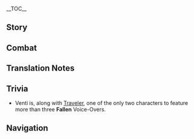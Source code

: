 {{CharacterTabs}}
{{LanguageTabs}}

__TOC__
==Story==
{{VO/Story
|character           = {{ROOTPAGENAME}}
|language            = zh
|language_s          = zh
|language_t          = zh-tw
|name_s              = 温迪
|name_t              = 溫迪

<!-- Hello -->
|vo_01_01_title_s    = 初次见面…
|vo_01_01_title_t    = 初次見面…
|vo_01_01_subtitle   = Hello
|vo_01_01_file       = VO_{language}{character} Hello.ogg
|vo_01_01_tx_s       = 哈…睡得好香呀。欸，你好呀，旅行者，我们又见面了。嗯？不记得我了？嘿嘿，那就让我再次加入你的旅程吧。你的诗篇，值得被我这个世上最好的吟游诗人传唱！
|vo_01_01_tx_t       = 哈…睡得好香呀。欸，(你/妳)好呀，旅行者，我們又見面了。嗯？不記得我了？嘿嘿，那就讓我再次加入(你/妳)的旅程吧。(你/妳)的詩篇，值得被我這個世上最好的吟遊詩人傳唱！
|vo_01_01_rm         = Ha... Shuì de hǎo xiāng ya. Ei, nǐhǎo ya, Lǚxíngzhě, wǒmen yòu jiànmiànle. Ǹg? Bù jìdé wǒle? Hēihēi, nà jiù ràng wǒ zàicì jiārù nǐ de lǚchéng ba. Nǐ de shīpiān, zhídé bèi wǒ zhège shìshàng zuì hǎo de yínyóu-shīrén chuánchàng!
|vo_01_01_tl         = Ah... I slept so soundly. Oh, hello there, Traveler, we meet again. Hmm? You don't remember me anymore? Heheh, then allow me to join you on your journey once more. The heroic poems about you are worthy to be sung and passed on by the world's greatest bard!

<!-- Chats -->
|vo_02_01_title_s    = 闲聊・弹琴
|vo_02_01_title_t    = 閒聊・彈琴
|vo_02_01_subtitle   = Chat: Playing the Lyre
|vo_02_01_file       = VO_{language}{character} Chat - Playing the Lyre.ogg
|vo_02_01_tx_s       = 嗯…想接着听下去的话，送我一个苹果吧。
|vo_02_01_tx_t       = 嗯…想接著聽下去的話，送我一個蘋果吧。
|vo_02_01_rm         = Ǹg... Xiǎng jiēzhe tīngxiàqù dehuà, sòng wǒ yīgè píngguǒ ba.
|vo_02_01_tl         = Mmm... If you'd like to continue listening, why not gift me an apple?

|vo_02_02_title_s    = 闲聊・苹果酒
|vo_02_02_title_t    = 閒聊・蘋果酒
|vo_02_02_subtitle   = Chat: Apple Cider
|vo_02_02_file       = VO_{language}{character} Chat - Apple Cider.ogg
|vo_02_02_tx_s       = 嗯…好想坐在大树上，手边有喝不完的苹果酒。哎。
|vo_02_02_tx_t       = 嗯…好想坐在大樹上，手邊有喝不完的蘋果酒。哎。
|vo_02_02_rm         = Ǹg... Hǎo xiǎng zuò zài dàshù shàng, shǒubiān yǒu hēbuwán de píngguǒ-jiǔ. Ai.
|vo_02_02_tl         = Mmm... How I wish to be sitting on top of a large tree, with an unlimited flow of apple cider just within reach. Sigh.

|vo_02_03_title_s    = 闲聊・诗篇
|vo_02_03_title_t    = 閒聊・詩篇
|vo_02_03_subtitle   = Chat: Ballads
|vo_02_03_file       = VO_{language}{character} Chat - Ballads.ogg
|vo_02_03_tx_s       = 动身吧，旅行者。佚失的诗篇，还在等着我们呢。
|vo_02_03_tx_t       = 動身吧，旅行者。佚失的詩篇，還在等著我們呢。
|vo_02_03_rm         = Dòngshēn ba, Lǚxíngzhě. Yìshī de shīpiān, hái zài děngzhe wǒmen ne.
|vo_02_03_tl         = Let's set out, Traveler. The lost poems are still waiting for us.

<!-- Weather -->
|vo_03_01_title_s    = 下雨的时候…
|vo_03_01_title_t    = 下雨的時候…
|vo_03_01_subtitle   = When It Rains
|vo_03_01_file       = VO_{language}{character} When It Rains.ogg
|vo_03_01_tx_s       = 来踩小水坑吧！看看谁溅出来的水花更大！
|vo_03_01_tx_t       = 來踩小水坑吧！看看誰濺出來的水花更大！
|vo_03_01_rm         = Lái cǎi xiǎoshuǐkēng ba! Kànkan shéi jiànchūlái de shuǐhuā gèng dà!
|vo_03_01_tl         = Come jump in these little puddles! Let's see who can make the bigger splash!

|vo_03_02_title_s    = 雨过天晴…
|vo_03_02_title_t    = 雨過天晴…
|vo_03_02_subtitle   = After the Rain
|vo_03_02_file       = VO_{language}{character} After the Rain.ogg
|vo_03_02_tx_s       = 欸~这就天晴了？我还想多玩一会儿呢。
|vo_03_02_tx_t       = 欸~這就天晴了？我還想多玩一會呢。
|vo_03_02_rm_s       = Ei~ Zhè jiù tiān qíngle? Wǒ hái xiǎng duō wán yīhuǐr ne.
|vo_03_02_rm_t       = Ei~ Zhè jiù tiān qíngle? Wǒ hái xiǎng duō wán yīhuǐ ne.
|vo_03_02_tl         = Eh~ The weather's cleared up already? I still wanted to play for a little while longer.

|vo_03_03_title_s    = 下雪的时候…
|vo_03_03_title_t    = 下雪的時候…
|vo_03_03_subtitle   = When It Snows
|vo_03_03_file       = VO_{language}{character} When It Snows.ogg
|vo_03_03_tx_s       = 等雪积起来…我们来打雪仗吧！
|vo_03_03_tx_t       = 等雪積起來…我們來打雪仗吧！
|vo_03_03_rm         = Děng xuě jī qǐlái... wǒmen lái dǎ xuězhàng ba!
|vo_03_03_tl         = When the snow piles up... Let's have a snowball fight!

|vo_03_04_title_s    = 刮大风了…
|vo_03_04_title_t    = 颳大風了…
|vo_03_04_subtitle   = When the Wind Is Blowing
|vo_03_04_file       = VO_{language}{character} When the Wind Is Blowing.ogg
|vo_03_04_tx_s       = 难得呀，要不要去飞一飞？
|vo_03_04_tx_t       = 難得呀，要不要去飛一飛？
|vo_03_04_rm         = Nándé ya, yàobuyào qù fēiyifēi?
|vo_03_04_tl         = A rare occasion! Do you want to go gliding for a bit?

<!-- Greetings -->
|vo_04_01_title_s    = 早上好…
|vo_04_01_title_t    = 早安…
|vo_04_01_subtitle   = Good Morning
|vo_04_01_file       = VO_{language}{character} Good Morning.ogg
|vo_04_01_tx_s       = 早，准备开始新的冒险了么？
|vo_04_01_tx_t       = 早，準備開始新的冒險了嗎？
|vo_04_01_rm_s       = Zǎo, zhǔnbèi kāishǐ xīn de màoxiǎnle me?
|vo_04_01_rm_t       = Zǎo, zhǔnbèi kāishǐ xīn de màoxiǎnle ma?
|vo_04_01_tl         = Morning, ready to begin a new adventure?

|vo_04_02_title      = 中午好…
|vo_04_02_subtitle   = Good Afternoon
|vo_04_02_file       = VO_{language}{character} Good Afternoon.ogg
|vo_04_02_tx_s       = 咕…肚子饿了，又不敢再去晨曦酒庄蹭饭…啊，是你呀！欸嘿，要出门么？带我一个呗。
|vo_04_02_tx_t       = 咕…肚子餓了，又不敢再去晨曦酒莊蹭飯…啊，是(你/妳)呀！欸嘿，要出門嗎？帶我一個吧。
|vo_04_02_rm_s       = Gū... Dùzi'èle, yòu bù gǎn zài qù Chénxī Jiǔzhuāng cèngfàn... a, shì nǐ ya! Eihēi, yào chūmén me? Dài wǒ yīgè bei.
|vo_04_02_rm_t       = Gū... Dùzi'èle, yòu bù gǎn zài qù Chénxī Jiǔzhuāng cèngfàn... a, shì nǐ ya! Eihēi, yào chūmén ma? Dài wǒ yīgè bei.
|vo_04_02_tl         = Guh... I'm hungry, but I don't dare to go to [[Dawn Winery]] to scrounge up another free meal... Ah, it's you! Ehe, are you heading out? Bring me along!

|vo_04_03_title_s    = 晚上好…
|vo_04_03_title_t    = 晚上好…
|vo_04_03_subtitle   = Good Evening
|vo_04_03_file       = VO_{language}{character} Good Evening.ogg
|vo_04_03_tx_s       = 我还不困哦。要我陪你走走么？
|vo_04_03_tx_t       = 我還不睏哦。要我陪(你/妳)走走嗎？
|vo_04_03_rm_s       = Wǒ hái bù kùn o. Yào wǒ péi nǐ zǒuzǒu me?
|vo_04_03_rm_t       = Wǒ hái bù kùn o. Yào wǒ péi nǐ zǒuzǒu ma?
|vo_04_03_tl         = I'm not sleepy yet. Want me to accompany you for a walk?

|vo_04_04_title_s    = 晚安…
|vo_04_04_title_t    = 晚安…
|vo_04_04_subtitle   = Good Night
|vo_04_04_file       = VO_{language}{character} Good Night.ogg
|vo_04_04_tx_s       = 欸？要休息了吗？嘿嘿，晚安。
|vo_04_04_tx_t       = 欸？要休息了嗎？嘿嘿，晚安。
|vo_04_04_rm_s       = Ei? Yào xiūxile ma? Hēihēi, wǎn'ān.
|vo_04_04_rm_t       = Ei? Yào xiūxíle ma? Hēihēi, wǎn'ān.
|vo_04_04_tl         = Eh? You're going to sleep now? Heheh, good night.

<!-- About -->
|vo_05_01_title_s    = 关于{name_s}自己…
|vo_05_01_title_t    = 關於{name_t}自己…
|vo_05_01_subtitle   = About {character}
|vo_05_01_file       = VO_{language}{character} About {character}.ogg
|vo_05_01_tx_s       = 练习？哼哼，我当然不需要啦，在这提瓦特就没有我不会唱的歌。
|vo_05_01_tx_t       = 練習？哼哼，我當然不需要啦，在這提瓦特就沒有我不會唱的歌。
|vo_05_01_rm         = Liànxí? Hēnghēng, wǒ dāngrán bù xūyào la, zài zhè Tíwǎtè jiù méiyǒu wǒ bù huì chàng de gē.
|vo_05_01_tl         = Practice? Hehe, of course I don't need to practice. There is no song in all of Teyvat that I don't know how to sing!

<!-- About Us-->
|vo_06_01_title_s    = 关于我们・新歌
|vo_06_01_title_t    = 關於我們・新歌
|vo_06_01_subtitle   = About Us: New Songs
|vo_06_01_file       = VO_{language}{character} About Us - New Songs.ogg
|vo_06_01_tx_s       = 我想把你写进新歌里！欸，怎么露出这种表情呀，担心付不起稿费吗？哈哈，摩拉就不要了，不如…跟我再讲讲你的故事吧！
|vo_06_01_tx_t       = 我想把(你/妳)寫進新歌裡！欸，怎麼露出這種表情呀，擔心付不起稿費嗎？哈哈，摩拉就不要了，不如…跟我再講講(你/妳)的故事吧！
|vo_06_01_rm         = Wǒ xiǎng bǎ nǐ xiě jìn xīn'gē lǐ! Ei, zěnme lùchū zhè zhǒng biǎoqíng ya, dānxīn fùbuqǐ gǎofèi ma? Hāhā, Mólā jiù bùyàole, bùrú... gēn wǒ zài jiǎngjiǎng nǐ de gùshì ba!
|vo_06_01_tl         = I want to write you into a new song! Hey, what's with that expression, are you worried that you won't be able to afford my composition fees? Haha, there's no need for any Mora, how about... you repay me with your story instead?

|vo_06_02_title_s    = 关于我们・勇者
|vo_06_02_title_t    = 關於我們・勇者
|vo_06_02_subtitle   = About Us: Heroes
|vo_06_02_friendship = 6
|vo_06_02_file       = {{A|VO ZH Venti About Us - Heroes (Aether Version).ogg}} {{A|VO ZH Venti About Us - Heroes (Lumine Version).ogg}} 
|vo_06_02_tx_s       = 唔…嗯！嘿嘿，等到勇者救出了(公主/王子)，我会第一时间让全大陆传唱这首歌谣。
|vo_06_02_tx_t       = 唔…嗯！嘿嘿，等到勇者救出了(公主/王子)，我會第一時間讓全大陸傳唱這首歌謠。
|vo_06_02_rm         = Wu... Ǹg! Hēihēi, děngdào yǒngzhě jiùchūle (gōngzhǔ/wángzǐ), wǒ huì dìyī-shíjiān ràng quán dàlù chuánchàng zhè shǒu gēyáo.
|vo_06_02_tl         = Mmm... Mmm! Heheh, when the hero successfully rescues the (prince/princess), I will immediately make sure that the whole world sings and passes on this song.

|vo_06_03_title_s    = 关于我们・使徒
|vo_06_03_title_t    = 關於我們・使徒
|vo_06_03_subtitle   = About Us: Apostles
|vo_06_03_friendship = 6
|vo_06_03_quest      = Song of the Dragon and Freedom
|vo_06_03_file       = VO_{language}{character} About Us - Apostles.ogg
|vo_06_03_tx_s       = 夜风凉爽，是适合成为神的使徒的天气！那么事不宜迟，快来向我献上供奉吧？
|vo_06_03_tx_t       = 夜風涼爽，是適合成為神的使徒的天氣！那麼事不宜遲，快來向我獻上供奉吧？
|vo_06_03_rm         = Yèfēng liángshuǎng, shì shìhé chéngwéi shén de shǐtú de tiānqì! Nàme shìbùyíchí, kuài lái xiàng wǒ xiànshàng gòngfèng ba?
|vo_06_03_tl         = The evening breeze is cool and refreshing, it's the perfect weather to become a god's disciple! Now then, time is of the essence, come and give me an offering?

|vo_06_04_title_s    = 关于我们・请求
|vo_06_04_title_t    = 關於我們・請求
|vo_06_04_subtitle   = About Us: Requests
|vo_06_04_friendship = 6
|vo_06_04_quest      = Song of the Dragon and Freedom
|vo_06_04_file       = VO_{language}{character} About Us - Requests.ogg
|vo_06_04_tx_s       = 欸，要风神我更加努力一点？那你是不是也要展示点诚意呢。比如虔诚、热爱，或者说…
|vo_06_04_tx_t       = 欸，要風神我更加努力一點？那(你/妳)是不是也要展示點誠意呢。比如虔誠、熱愛，或者說…
|vo_06_04_rm         = Ei, yào Fēngshén wǒ gèngjiā nǔlì yīdiǎn? Nà nǐ shìbùshì yě yào zhǎnshì diǎn chéngyì ne. Bǐrú qiánchéng, rè'ài, huòzhě shuō...
|vo_06_04_tl         = Eh, you want me to work harder as the Anemo Archon? Then shouldn't you also show some sincerity? Like devoutness, or passion, or...

<!-- Miscellany I -->
|vo_07_01_title_s    = 关于「神之眼」…
|vo_07_01_title_t    = 關於「神之眼」…
|vo_07_01_subtitle   = About the [[Vision]]
|vo_07_01_friendship = 4
|vo_07_01_file       = VO_{language}{character} About the Vision.ogg
|vo_07_01_tx_s       = 欸？好奇我的「神之眼」？喔…喏，给你。喜欢的话…要我给你做一个一样的么？嘿嘿嘿。
|vo_07_01_tx_t       = 欸？好奇我的「神之眼」？喔…喏，給(你/妳)。喜歡的話…要我給(你/妳)做一個一樣的嗎？嘿嘿嘿。
|vo_07_01_rm         = Ei? Hàoqí wǒ de "Shénzhīyǎn"? Ō... Nuò, gěi nǐ. Xǐhuān dehuà... yào wǒ gěi nǐ zuò yīgè yīyàng de me? Hēihēihēi.
|vo_07_01_tl         = Eh? You're curious about my "Vision"? Oh... Here, have it. If you like it... Would you like me to make you an exact replica? Heheheh.

|vo_07_02_title_s    = 有什么想要分享…
|vo_07_02_title_t    = 有什麼想要分享…
|vo_07_02_subtitle   = Something to Share
|vo_07_02_file       = VO_{language}{character} Something to Share.ogg
|vo_07_02_tx_s       = Olah！嘿嘿，这是丘丘人打招呼用的话哦。问我学这个干嘛？哎呀，为了创作，知识面当然越广越好啊。唔，好像，我还没尝试过用丘丘语写歌呢…
|vo_07_02_tx_t       = Olah！嘿嘿，這是丘丘人打招呼用的話哦。問我學這個幹嘛？哎呀，為了創作，知識面當然越廣越好啊。唔，好像，我還沒嘗試過用丘丘語寫歌呢…
|vo_07_02_rm_s       = Olah! Hēihēi, zhè shì Qiūqiū-rén dǎzhāohū yòng dehuà ó. Wèn wǒ xué zhège gànma? Aiya, wèile chuàngzuò, zhīshi-miàn dāngrán yuèguǎng-yuèhǎo a. Wú, hǎoxiàng, wǒ háiméi chángshì guò yòng Qiūqiū-yǔ xiě gē ne...
|vo_07_02_rm_t       = Olah! Hēihēi, zhè shì Qiūqiū-rén dǎzhāohū yòng dehuà ó. Wèn wǒ xué zhège gànma? Aiya, wèile chuàngzuò, zhīshì-miàn dāngrán yuèguǎng-yuèhǎo a. Wú, hǎoxiàng, wǒ háiméi chángshì guò yòng Qiūqiū-yǔ xiě gē ne...
|vo_07_02_tl         = Olah! Heheh, this is what [[hilichurls]] say to greet each other. You're asking me why I'd need to learn this? Well, for creative work, the more knowledgeable you are, the better.  Mmm, come to think of it, I haven't tried writing a song in [[Hilichurlian]] yet...

|vo_07_03_title_s    = 感兴趣的见闻…
|vo_07_03_title_t    = 感興趣的見聞…
|vo_07_03_subtitle   = Interesting Things
|vo_07_03_file       = VO_{language}{character} Interesting Things.ogg
|vo_07_03_tx_s       = 旅行者，你见过塞西莉亚花么？那是一种只在安静的山崖顶上默默绽放的白色野花。在我心里，它就是全提瓦特最美的花。
|vo_07_03_tx_t       = 旅行者，(你/妳)見過塞西莉亞花嗎？那是一種只在安靜的山崖頂上默默綻放的白色野花。在我心裡，它就是全提瓦特最美的花。
|vo_07_03_rm_s       = Lǚxíngzhě, nǐ jiànguò Sāixīlìyà-huā me? Nà shì yī zhǒng zhǐ zài ānjìng de shānyá-dǐng shàng mòmò zhànfàng de báisè yěhuā. Zài wǒ xīnlǐ, tā jiùshì quán Tíwǎtè zuìměi de huā.
|vo_07_03_rm_t       = Lǚxíngzhě, nǐ jiànguò Sāixīlìyà-huā me? Nà shì yī zhǒng zhǐ zài ānjìng de shānyái-dǐng shàng mòmò zhànfàng de báisè yěhuā. Zài wǒ xīnlǐ, tā jiùshì quán Tíwǎtè zuìměi de huā.
|vo_07_03_tl         = Traveler, have you seen Cecilias before? It's a sort of white wildflower that only blooms unassumingly on quiet mountaintops. In my heart, they're the most beautiful flowers in all of Teyvat.

<!-- About Teammates -->
|vo_08_01_title_s    = 关于琴…
|vo_08_01_title_t    = 關於琴…
|vo_08_01_subtitle   = About [[Jean]]
|vo_08_01_friendship = 4
|vo_08_01_file       = VO_{language}{character} About Jean.ogg
|vo_08_01_tx_s       = 骑士团代理团长大人…你觉得她是个怎样的人？嘿嘿，跟我想得一样。认真，勇敢，也不乏温柔。和我一个朋友有点像呢…
|vo_08_01_tx_t       = 騎士團代理團長大人…(你/妳)覺得她是個怎樣的人？嘿嘿，跟我想的一樣。認真，勇敢，也不乏溫柔。和我一個朋友有點像呢…
|vo_08_01_rm_s       = Qíshìtuán Dàilǐ Tuánzhǎng-dàrén... Nǐ juédé tā shìgè zěnyàng de rén? Hēihēi, gēn wǒ xiǎng de yīyàng. Rènzhēn, yǒnggǎn, yě bùfá wēnróu. Hé wǒ yīgè péngyǒu yǒudiǎn xiàng ne...
|vo_08_01_rm_t       = Qíshìtuán Dàilǐ Tuánzhǎng-dàrén... Nǐ juédé tā shìgè zěnyàng de rén? Hēihēi, gēn wǒ xiǎng de yīyàng. Rènzhēn, yǒnggǎn, yě bùfá wēnróu. Hàn wǒ yīgè péngyǒu yǒudiǎn xiàng ne...
|vo_08_01_tl         = The Acting Grandmaster of the Knights of Favonius... What sort of person do you think she is? Heheh, you and I think alike. Dilligent, courageous, with no lack of gentleness. She's quite like a friend of mine...

|vo_08_02_title_s    = 关于迪卢克…
|vo_08_02_title_t    = 關於迪盧克…
|vo_08_02_subtitle   = About [[Diluc]]
|vo_08_02_friendship = 4
|vo_08_02_file       = VO_{language}{character} About Diluc.ogg
|vo_08_02_tx_s       = 去跟迪卢克老爷处好关系吧？你想，他家可是有好~多~珍藏的酒啊！嘿嘿嘿，嘿嘿嘿嘿…咦，无论如何不准喝酒么？那…就去闻一闻吧，闻一闻！只是闻的话，你也可以喔。
|vo_08_02_tx_t       = 去跟迪盧克老爺處好關係吧？你想，他家可是有好~多~珍藏的酒啊！嘿嘿嘿，嘿嘿嘿嘿…咦，無論如何不准喝酒嗎？那…就去聞一聞吧，聞一聞！只是聞的話，(你/妳)也可以喔。
|vo_08_02_rm         = Qù gēn Dílúkè-lǎoyé chùhǎo guānxì ba? Nǐ xiǎng, tā jiā kě shì yǒu hǎo~ duō~ zhēncáng de jiǔ a! Heiheihei, heiheiheihei... Yí, wúlùn rúhé bù zhǔn hējiǔ me? Nà... jiù qù wényiwén ba, wényiwén! Zhǐshì wén dehuà, nǐ yě kěyǐ ō.
|vo_08_02_tl         = Could you go and strike up a good relationship with the young master Diluc? Think about it, there is so~ much~ antique wine in his house! Heheheh, heheheheh... Eh, you can't drink wine under ''any'' circumstances? Then... just go and have a sniff! Just one little sniff! Anyone can have a smell, even you.

|vo_08_03_title_s    = 关于芭芭拉…
|vo_08_03_title_t    = 關於芭芭拉…
|vo_08_03_subtitle   = About [[Barbara]]
|vo_08_03_friendship = 4
|vo_08_03_file       = VO_{language}{character} About Barbara.ogg
|vo_08_03_tx_s       = 唱歌很好听的牧师女孩儿，你认识么、你认识么？…唔，偶像？…啊，握手会？…嗯，专场live？…这样啊，音乐还真是深奥呐。
|vo_08_03_tx_t       = 唱歌很好聽的牧師女孩，(你/妳)認識嗎、(你/妳)認識嗎？…唔，偶像？…啊，握手會？…嗯，專場live？…這樣啊，音樂還真是深奧啊。
|vo_08_03_rm_s       = Chànggē hěn hǎotīng de mùshī nǚháir, nǐ rènshi me, nǐ rènshi me? ...Wu, ǒuxiàng? ...A, wòshǒuhuì? ...Ǹg, zhuānchǎng live? ...Zhèyàng a, yīnyuè hái zhēnshi shēn'ào nà.
|vo_08_03_rm_t       = Chànggē hěn hǎotīng de mùshī nǚhái, nǐ rènshi ma, nǐ rènshi ma? ...Wu, ǒuxiàng? ...A, wòshǒuhuì? ...Ǹg, zhuānchǎng live? ...Zhèyàng a, yīnyuè hái zhēnshi shēn'ào nà.
|vo_08_03_tl         = The deaconess with a lovely singing voice—do you know her, do you know her? ...Mmm, idol? ...Ah, meet-and-greet? ...Hmm, a special live performance? ...I see, music is truly a profound art.

|vo_08_04_title_s    = 关于雷泽…
|vo_08_04_title_t    = 關於雷澤…
|vo_08_04_subtitle   = About [[Razor]]
|vo_08_04_friendship = 4
|vo_08_04_file       = VO_{language}{character} About Razor.ogg
|vo_08_04_tx_s       = 那个奔狼领的白发少年，哦哦，是吗，是被狼养大的啊…怪不得呢，他身上的气息，令人怀念…
|vo_08_04_tx_t       = 那個奔狼領的白髮少年，哦哦，是嗎，是被狼養大的啊…怪不得呢，他身上的氣息，令人懷念…
|vo_08_04_rm_s       = Nàgè Bēnláng-lǐng de báifǎ shàonián, ó'ó, shì ma, shì bèi láng yǎngdà de a... guàibudé ne, tā shēnshang de qìxī, lìng rén huáiniàn...
|vo_08_04_rm_t       = Nàgè Bēnláng-lǐng de báifǎ shàonián, ó'ó, shì ma, shì bèi láng yǎngdà de a... guàibudé ne, tā shēnshang de qìxí, lìng rén huáiniàn...
|vo_08_04_tl         = That white-haired youth from Wolvendom... Oh oh, is that so? He was raised by wolves? ...No wonder. The smell he gives off is so nostalgic...

|vo_08_05_title_s    = 关于莫娜…
|vo_08_05_title_t    = 關於莫娜…
|vo_08_05_subtitle   = About [[Mona]]
|vo_08_05_friendship = 4
|vo_08_05_file       = VO_{language}{character} About Mona.ogg
|vo_08_05_tx_s       = 啊，那位占星术士吗？这么说吧，占卜和我的诗歌一样，都是让人穷到酒钱都凑不齐的没用技术呢！欸？你说占星至少是一项文化传统，所以不是没用的？呜，真失礼啊，那诗歌也一样有用啊！
|vo_08_05_tx_t       = 啊，那位占星術士嗎？這麼說吧，占卜和我的詩歌一樣，都是讓人窮到酒錢都湊不齊的沒用技術呢！欸？(你/妳)說占星至少是一項文化傳統，所以不是沒用的？嗚，真失禮啊，那詩歌也一樣有用啊！
|vo_08_05_rm_s       = A, nà wèi zhānxīngshù-shì ma? Zhème shuō ba, zhānbǔ hé wǒ de shīgē yīyàng, dōu shì ràng rén qióng dào jiǔqián dōu còubuqí de méi yòng jìshù ne! Ei? Nǐ shuō zhānxīng zhìshǎo shì yīxiàng wénhuà chuántǒng, suǒyǐ bùshì méiyòng de? Wū, zhēn shīlǐ a, nà shīgē yě yīyàng yǒuyòng a!
|vo_08_05_rm_t       = A, nà wèi zhānxīngshù-shì ma? Zhème shuō ba, zhānbǔ hàn wǒ de shīgē yīyàng, dōu shì ràng rén qióng dào jiǔqián dōu còubuqí de méi yòng jìshù ne! Ei? Nǐ shuō zhānxīng zhìshǎo shì yīxiàng wénhuà chuántǒng, suǒyǐ bùshì méiyòng de? Wū, zhēn shīlǐ a, nà shīgē yě yīyàng yǒuyòng a!
|vo_08_05_tl         = Ah, that astrologist? Let's put it this way, divination and my poems are one and the same. They're both skills that make a person poor to the point that they can't even afford a little money for wine! Eh, you say that at least divination is a type of cultural tradition, so it doesn't count as useless? [sob] How rude, by that logic, poems are also useful too!

|vo_08_06_title_s    = 关于迪奥娜…
|vo_08_06_title_t    = 關於迪奧娜…
|vo_08_06_subtitle   = About [[Diona]]
|vo_08_06_friendship = 4
|vo_08_06_file       = VO_{language}{character} About Diona.ogg
|vo_08_06_tx_s       = 远近闻名的猫尾酒馆特调酒。可是…呜，会，打，打喷嚏。要不，你帮我讨一杯酒来吧。我肯定会好好感激你的，一言为定。
|vo_08_06_tx_t       = 遠近聞名的貓尾酒館特調酒。可是…嗚，會，打，打噴嚏。要不，(你/妳)幫我討一杯酒來吧。我肯定會好好感激(你/妳)的，一言為定。
|vo_08_06_rm         = Yuǎnjìn wénmíng de Māowěi Jiǔguǎn tè tiáo jiǔ. Kěshì... wū, huì, dǎ, dǎ pēntì. Yàobù, nǐ bāng wǒ tǎo yībēi jiǔ lái ba. Wǒ kěndìng huì hǎohao gǎnjī nǐ de, yīyán-wéidìng.
|vo_08_06_tl         = There is a renowned specialty drink at the Cat Tail's Tavern. It's a shame that... I-I'll s-sneeze. Hey, what if you went and got me a glass? I'll definitely be very grateful. It's a promise!


|vo_08_07_title_s    = 关于阿贝多…
|vo_08_07_title_t    = 關於阿貝多…
|vo_08_07_subtitle   = About [[Albedo]]
|vo_08_07_friendship = 4
|vo_08_07_file       = VO_{language}{character} About Albedo.ogg
|vo_08_07_tx_s       = 黑土与白垩、宇宙与地层，无垢之土创生原初之人…特征实在太明显了，难以忽视呀。这么危险的古老技术，万一在城里失控&mdash;&mdash;嗨，算了，就让蒙德人自己解决蒙德的问题吧。
|vo_08_07_tx_t       = 黑土與白堊、宇宙與地層，無垢之土創生原初之人…特徵實在太明顯了，難以忽視呀。這麼危險的古老技術，萬一在城裡失控&mdash;&mdash;嗨，算了，就讓蒙德人自己解決蒙德的問題吧。
|vo_08_07_rm_s       = Hēitǔ yǔ bái'è, yǔzhòu yǔ dìcéng, wúgòuzhītǔ chuàngshēng yuánchūzhīrén... tèzhēng shízài tài míngxiǎnle, nányǐ hūshì ya. Zhème wēixiǎn de gǔlǎo jìshù, wànyī zài chéng lǐ shīkòng&mdash;&mdash; Hāi, suànle, jiù ràng Méngdé-rén zìjǐ jiějué Méngdé de wèntí ba.
|vo_08_07_rm_t       = Hēitǔ yǔ bái'è, yǔzhòu yǔ dìcéng, wúgòuzhītǔ chuàngshēng yuánchūzhīrén... tèzhēng shízài tài míngxiǎnle, nányǐ hūshì ya. Zhème wéixiǎn de gǔlǎo jìshù, wànyī zài chéng lǐ shīkòng&mdash;&mdash; Hāi, suànle, jiù ràng Méngdé-rén zìjǐ jiějué Méngdé de wèntí ba.
|vo_08_07_tl         = Black soil and white chalk, the universe and the earth's geological strata, using stainless dirt to craft the primordial human... The distinguishing traits are far too obvious and difficult to overlook. Such dangerous ancient techniques, if they were to be lost control of within the city... Ah, whatever, I'll leave Mondstadt's problems to Mondstadt's citizens to handle.

|vo_08_08_title_s    = 关于摩拉克斯…
|vo_08_08_title_t    = 關於摩拉克斯…
|vo_08_08_subtitle   = About [[Morax]]
|vo_08_08_friendship = 4
|vo_08_08_quest      = A New Star Approaches
|vo_08_08_file       = VO_{language}{character} About Morax.ogg
|vo_08_08_tx_s       = 你见过那位老爷子了？他近来还好吗？欸，变成名叫「钟离」的普通人了？对他那个死脑筋而言，这应该是不小的改变啊。啊，陪我去见见他吧，带上这瓶埋在风起地的陈年好酒当作慰问品。啊对了，他现在还强不强，实力还剩几成啊？我这样过去，应该不会被打飞吧？
|vo_08_08_tx_t       = (你/妳)見過那位老爺子了？他近來還好嗎？欸，變成名叫「鍾離」的普通人了？對他那個死腦筋而言，這應該是不小的改變啊。啊，陪我去見見他吧，帶上這瓶埋在風起地的陳年好酒當作慰問品。啊對了，他現在還強不強，實力還剩幾成啊？我這樣過去，應該不會被打飛吧？
|vo_08_08_rm         = Nǐ jiàn'guò nà wèi lǎoyézile? Tā jìnlái hái hǎo ma? Ei, biàn chéng míng jiào "Zhōnglí" de pǔtōng-rénle? Duì tā nàgè sǐ'nǎojīn ér yán, zhè yīnggāi shì bùxiǎo de gǎibiàn a. A, péi wǒ qù jiànjiàn tā ba, dài shàng zhè píng mái zài Fēngqǐ-dì de chénnián hǎojiǔ dàngzuò wèiwènpǐn. A duìle, tā xiànzài hái qiángbuqiáng, shílì hái shèng jǐchéng a? Wǒ zhèyàng guòqù, yīnggāi bùhuì bèi dǎfēi ba?
|vo_08_08_tl         = Have you met that old geezer? How's he been doing lately? Eh, he's just a normal person called "Zhongli" now? This must've been no small change for that stubborn blockhead. Ah, let's go visit him together. We'll bring this bottle of aged wine that's been buried in Windrise as a visitation gift. Ah, that's right, is he still very strong now? How much of his power does he still have left? If I visit him like this, I probably won't get sent flying right?

|vo_08_09_title_s    = 关于优菈…
|vo_08_09_title_t    = 關於優菈…
|vo_08_09_subtitle   = About [[Eula]]
|vo_08_09_friendship = 4
|vo_08_09_file       = VO_{language}{character} About Eula.ogg
|vo_08_09_tx_s       = 优菈对酒的品位可是很不错的。无论夏天、冬天都要喝冰的这一点，在现在的蒙德人里也算难得啦。感觉能和她成为不错的酒友。嗯？你说我编排的劳伦斯家的歌…早已经传到了她的耳朵里？哈，那有什么关系嘛？说不定，我们还能一起唱呢。
|vo_08_09_tx_t       = 優菈對酒的品味可是很不錯的。無論夏天、冬天都要喝冰的這一點，在現在的蒙德人裡也算難得啦。感覺能和她成為不錯的酒友。嗯？(你/妳)說我編排的勞倫斯家的歌…早已經傳到了她的耳朵裡？哈，那有什麼關係嘛？說不定，我們還能一起唱呢。
|vo_08_09_rm_s       = Yōulā duì jiǔ de pǐnwèi kěshì hěn bùcuò de. Wúlùn xiàtiān, dōngtiān doū yào hēbīng de zhè yīdiǎn, zài xiànzài de Méngdé-rén lǐ yě suàn nándé la. Gǎnjué néng hé tā chéngwéi bùcuò de jiǔyǒu. Ǹg? Nǐ shuō wǒ biānpái de Láolúnsī-jiā de gē... zǎoyǐjīng chuándàole tā de ěrduǒ lǐ? Hā, nà yǒu shénme guānxì ma? Shuōbudìng, wǒmen hái néng yīqǐ chàng ne.
|vo_08_09_rm_t       = Yōulā duì jiǔ de pǐnwèi kěshì hěn bùcuò de. Wúlùn xiàtiān, dōngtiān doū yào hēbīng de zhè yīdiǎn, zài xiànzài de Méngdé-rén lǐ yě suàn nándé la. Gǎnjué néng hàn tā chéngwéi bùcuò de jiǔyǒu. Ǹg? Nǐ shuō wǒ biānpái de Láolúnsī-jiā de gē... zǎoyǐjīng chuándàole tā de ěrduǒ lǐ? Hā, nà yǒu shénme guānxì ma? Shuōbudìng, wǒmen hái néng yīqǐ chàng ne.
|vo_08_09_tl         = Eula's taste in alcohol is not bad. She always has her drinks with ice, a trait not commonly seen in the people of Mondstadt. I feel like I can become good drinking buddies with her. Hm? You're saying that the songs I made about the Lawrence Clan... have long been heard by her? Hah, there's no harm in that. Who knows, we may be able to sing them together.

|vo_08_10_title_s    = 关于巴尔…
|vo_08_10_title_t    = 關於巴爾…
|vo_08_10_subtitle   = About [[Raiden Shogun|Baal]]
|vo_08_10_friendship = 4
|vo_08_10_quest      = Omnipresence Over Mortals
|vo_08_10_file       = VO_{language}{character} About Baal.ogg
|vo_08_10_tx_s       = 听说，你把那位不可一世的雷电将军也击败了？啊…想当年她作为影武者的时候，就在追求极致的武技了。如今，也一定会借用各种各样的理由叫你做陪练吧。嗯嗯，偷偷告诉你她的弱点吧，耳朵凑过来&mdash;&mdash;是「甜点心」哦！
|vo_08_10_tx_t       = 聽說，(你/妳)把那位不可一世的雷電將軍也擊敗了？啊…想當年她作為影武者的時候，就在追求極致的武技了。如今，也一定會借用各種各樣的理由叫(你/妳)做陪練吧。嗯嗯，偷偷告訴(你/妳)她的弱點吧，耳朵湊過來&mdash;&mdash;是「甜點心」哦！
|vo_08_10_rm_s       = Tīngshuō, nǐ bǎ nà wèi bùkè-yīshì de Léidiàn Jiāngjūn yě jībàile? A... xiǎng dāngnián tā zuòwéi yǐngwǔzhě de shíhòu, jiù zài zhuīqiú jízhì de wǔjìle. Rújīn, yě yīdìng huì jièyòng gèzhǒng-gèyàng de lǐyóu jiào nǐ zuò péiliàn ba. Ǹgǹg, tōutōu gàosù nǐ tā de ruòdiǎn ba, ěrduǒ còu guòlái&mdash;&mdash; shì "tiándiǎnxīn" o!
|vo_08_10_rm_t       = Tīngshuō, nǐ bǎ nà wèi bùkè-yīshì de Léidiàn Jiāngjūn yě jíbàile? A... xiǎng dāngnián tā zuòwéi yǐngwǔzhě de shíhòu, jiù zài zhuīqiú jízhì de wǔjìle. Rújīn, yě yīdìng huì jièyòng gèzhǒng-gèyàng de lǐyóu jiào nǐ zuò péiliàn ba. Ǹgǹg, tōutōu gàosù nǐ tā de ruòdiǎn ba, ěrduǒ còu guòlái&mdash;&mdash; shì "tiándiǎnxīn" o!
|vo_08_10_tl         = Rumor has it that you've defeated even the insufferably arrogant Raiden Shogun? Ah... Looking back, even when she was still a {{tt|Kagemusha|shadow warrior}}, she was already pursuing perfection in her combat skills. Now she probably uses all kinds of excuses to get you to train with her, right? Mmm-mmm, I'll let you in on a secret weakness of hers, come closer now &mdash;&mdash; It's "desserts"!

<!-- More About -->
|vo_09_01_title_s    = 想要了解{name_s}・其一
|vo_09_01_title_t    = 想要瞭解{name_t}・其一
|vo_09_01_subtitle   = More About {character}: I
|vo_09_01_file       = VO_{language}{character} More About {character} - 01.ogg
|vo_09_01_tx_s       = 来得正好，旅行者。我想听听，你的愿望是什么？
|vo_09_01_tx_t       = 來得正好，旅行者。我想聽聽，(你/妳)的願望是什麼？
|vo_09_01_rm         = Lái de zhènghǎo, Lǚxíngzhě. Wǒ xiǎng tīngtīng, nǐ de yuànwàng shì shénme?
|vo_09_01_tl         = You've come at just the right time, Traveler. I'd like to know what you wish for.

|vo_09_02_title_s    = 想要了解{name_s}・其二
|vo_09_02_title_t    = 想要瞭解{name_t}・其二
|vo_09_02_subtitle   = More About {character}: II
|vo_09_02_friendship = 3
|vo_09_02_file       = VO_{language}{character} More About {character} - 02.ogg
|vo_09_02_tx_s       = 跟你一起旅行真是件有趣的事，要说美中不足就是你身边的那只小不点了吧。那么能吃，你们的伙食费很了不得吧？哈哈。
|vo_09_02_tx_t       = 跟(你/妳)一起旅行真是件有趣的事，要說美中不足就是(你/妳)身邊的那隻小不點了吧。那麼能吃，(你/妳)們的伙食費很了不得吧？哈哈。
|vo_09_02_rm         = Gēn nǐ yīqǐ lǚxíng zhēn shì jiàn yǒuqù de shì, yào shuō měizhōngbùzú jiù shì nǐ shēnbiān de nà zhǐ xiǎobudiǎnle ba. Nàme néng chī, nǐmen de huǒshífèi hěn liǎobùdé ba? Hāhā.
|vo_09_02_tl         = Traveling with you has been delightful. I'd say the only drawback would probably be that tiny thing by your side. She eats so much that your meal expenses must be extravagant, right? Haha.

|vo_09_03_title_s    = 想要了解{name_s}・其三
|vo_09_03_title_t    = 想要瞭解{name_t}・其三
|vo_09_03_subtitle   = More About {character}: III
|vo_09_03_friendship = 4
|vo_09_03_file       = VO_{language}{character} More About {character} - 03.ogg
|vo_09_03_tx_s       = 火之神是个横行霸道的战斗狂，岩之神是个不懂人心的死脑筋。问我怎么会知道这些？欸嘿，叙事诗里都写得一清二楚嘛，他们的故事。那个年代的故事。
|vo_09_03_tx_t       = 火之神是個橫行霸道的戰鬥狂，岩之神是個不懂人心的死腦筋。問我怎麼會知道這些？欸嘿，敘事詩裡都寫得一清二楚嘛，他們的故事。那個年代的故事。
|vo_09_03_rm         = Huǒzhīshén shì gè héngxíng-bàdào de zhàndòu kuáng, Yánzhīshén shì gè bù dǒng rénxīn de sǐnǎojīn. Wèn wǒ zěnme huì zhīdào zhèxiē? Eihēi, xùshìshī lǐ dōu xiě dé yīqīng-èrchǔ ma, tāmen de gùshì. Nàgè niándài de gùshì.
|vo_09_03_tl         = The Pyro Archon is a tyrannical berserker who acts like an overlord, and the Geo Archon is a blockhead who doesn't understand mortal hearts. You're asking me how I know all this? Ehe, this has all been written clear as day in the ballads. The story of them, the story of that age.

|vo_09_04_title_s    = 想要了解{name_s}・其四
|vo_09_04_title_t    = 想要瞭解{name_t}・其四
|vo_09_04_subtitle   = More About {character}: IV
|vo_09_04_friendship = 5
|vo_09_04_file       = VO_{language}{character} More About {character} - 04.ogg
|vo_09_04_tx_s       = 天空岛啊。连我也不一定飞得到那里呢。而且在那里，没有甜的水，也长不出什么好吃的果子。就更不会有好酒咯？嘿嘿，所以请我去我都不想去哦。
|vo_09_04_tx_t       = 天空島啊。連我也不一定飛得到那裡呢。而且在那裡，沒有甜的水，也長不出什麼好吃的果子。就更不會有好酒囉？嘿嘿，所以請我去我都不想去哦。
|vo_09_04_rm         = Tiānkōng-dǎo a. Lián wǒ yě bù yīdìng fēi de dào nàlǐ ne. Érqiě zài nàlǐ, méiyǒu tián de shuǐ, yě zhǎngbuchū shénme hǎochī de guǒzi. Jiù gèng bùhuì yǒu hǎo jiǔ lo? Hēihēi, suǒyǐ qǐng wǒ qù wǒ dōu bùxiǎng qù ó.
|vo_09_04_tl         = Ah, Celestia. Even I might not be able to fly to that place. There's no sweet water there anyway, nor can it grow any delicious-tasting fruit. So it definitely wouldn't have good wine, right? Heheh, so I wouldn't want to go even if I were invited.

|vo_09_05_title_s    = 想要了解{name_s}・其五
|vo_09_05_title_t    = 想要瞭解{name_t}・其五
|vo_09_05_subtitle   = More About {character}: V
|vo_09_05_friendship = 6
|vo_09_05_file       = VO_{language}{character} More About {character} - 05.ogg
|vo_09_05_tx_s       = 我的愿望？嗯。以前，我想着要游历整个世界。现在也一样，不过嘛，加上了一份限定条件，那就是跟你一起。有你在，才是完整的。记叙者果然要和冒险者在一起才行嘛，嘿嘿！
|vo_09_05_tx_t       = 我的願望？嗯。以前，我想著要遊歷整個世界。現在也一樣，不過嘛，加上了一個限定條件，那就是跟(你/妳)一起。有(你/妳)在，才是完整的。記敘者果然要和冒險者在一起才行嘛，嘿嘿！
|vo_09_05_rm_s       = Wǒ de yuànwàng? Ǹg. Yǐqián, wǒ xiǎngzhe yào yóulì zhěnggè shìjiè. Xiànzài yě yíyàng, bùguò ma, jiā shàngle yí fèn xiàndìng tiáojiàn, nà jiù shì gēn nǐ yīqǐ. Yǒu nǐ zài, cái shì wánzhěng de. Jìxùzhě guǒrán yào hé màoxiǎnzhě zài yīqǐ cáixíng ma, heihei!
|vo_09_05_rm_t       = Wǒ de yuànwàng? Ǹg. Yǐqián, wǒ xiǎngzhe yào yóulì zhěnggè shìjiè. Xiànzài yě yíyàng, bùguò ma, jiā shàngle yí fèn xiàndìng tiáojiàn, nà jiù shì gēn nǐ yīqǐ. Yǒu nǐ zài, cái shì wánzhěng de. Jìxùzhě guǒrán yào hàn màoxiǎnzhě zài yīqǐ cáixíng ma, heihei!
|vo_09_05_tl         = My wish? Mmm. A long time ago, I wanted to travel the entire world. I still feel the same way, but now there's an additional condition. I want to be with you. It will only be complete with you around. It's only right that the narrator is together with the adventurer, heheh!

<!-- Miscellany II -->
|vo_10_01_title_s    = {name_s}的爱好…
|vo_10_01_title_t    = {name_t}的愛好…
|vo_10_01_subtitle   = {character}'s Hobbies
|vo_10_01_file       = VO_{language}{character} Hobbies.ogg
|vo_10_01_tx_s       = 我喜欢酒！还有风！唔，如果能有用风酿的酒就好了。
|vo_10_01_tx_t       = 我喜歡酒！還有風！唔，如果能有用風釀的酒就好了。
|vo_10_01_rm         = Wǒ xǐhuān jiǔ! Hái yǒu fēng! Wú, rúguǒ néng yǒu yòng fēng niàng de jiǔ jiù hǎole.
|vo_10_01_tl         = I like wine! And the wind! Ah, if only there was a type of wine that was brewed with the wind...

|vo_10_02_title_s    = {name_s}的烦恼…
|vo_10_02_title_t    = {name_t}的煩惱…
|vo_10_02_subtitle   = {character}'s Troubles
|vo_10_02_file       = VO_{language}{character} Troubles.ogg
|vo_10_02_tx_s       = 其实，只要有猫在附近，我就忍不住会打喷嚏…啊-啊-阿嚏！唔…哎呀…就连想一想也不行么…欸，你知不知道该怎么治好这个毛病呀？
|vo_10_02_tx_t       = 其實，只要有貓在附近，我就忍不住會打噴嚏…啊-啊-哈啾！唔…哎呀…就連想一想也不行麼…欸，(你/妳)知不知道該怎麼治好這個毛病呀？
|vo_10_02_rm         = Qíshí, zhǐyào yǒu māo zài fùjùn, wǒ jiù rěnbuzhù huì dǎpēntì... a-a-ātì! Wu... Aiya... Jiù lián xiǎngyīxiǎng yě bùxíng me... Ei, nǐ zhībùzhīdào gāi zěnme zhì hǎo zhège máobìng ya?
|vo_10_02_tl         = To be honest, as long as there's a cat nearby, I can't help but sneeze... A-A-choo! Ugh... Geez... I can't even start thinking about them, huh... Hey, do you know any way of treating this affliction?

|vo_10_03_title_s    = 喜欢的食物…
|vo_10_03_title_t    = 喜歡的食物…
|vo_10_03_subtitle   = Favorite Food
|vo_10_03_file       = VO_{language}{character} Favorite Food.ogg
|vo_10_03_tx_s       = 你也来一个苹果吗，刚摘的。啊呜，啊…又脆又甜，苹果才是神的馈赠吧！
|vo_10_03_tx_t       = (你/妳)也來一個蘋果嗎，剛摘的。啊嗚，啊…又脆又甜，蘋果才是神的饋贈吧！
|vo_10_03_rm         = Nǐ yě lái yígè píngguǒ ma, gāng zhāi de. Awu, a... Yòucuì yòutián, píngguǒ cái shì shén de kuìzèng ba!
|vo_10_03_tl         = Do you want an apple too? It's fresh off the branch. *crunch* Ah... Crispy and sweet, apples are the true blessing of the gods.

|vo_10_04_title_s    = 讨厌的食物…
|vo_10_04_title_t    = 討厭的食物…
|vo_10_04_subtitle   = Least Favorite Food
|vo_10_04_file       = VO_{language}{character} Least Favorite Food.ogg
|vo_10_04_tx_s       = 哎，你在做什么好吃的吗？欸？热奶酪饼！这个…这个不行，热热的黏糊糊的，唔…对我来说，太腻了…
|vo_10_04_tx_t       = 欸，(你/妳)在做什麼好吃的嗎？欸？熱乳酪餅！這個…這個不行，熱熱的黏糊糊的，唔…對我來說，太膩了…
|vo_10_04_rm_s       = Ai, nǐ zài zuò shénme hǎochī de ma? Ei? Rè nǎilàobǐng! Zhège... zhège bùxíng, rèrè de niánhūhū de, wu... duì wǒ lái shuō, tài nìle...
|vo_10_04_rm_t       = Ei, nǐ zài zuò shénme hǎochī de ma? Ei? Rè rǔluòbǐng! Zhège... zhège bùxíng, rèrè de niánhūhū de, wú... duì wǒ lái shuō, tài nìle...
|vo_10_04_tl         = Ooh, are you making something tasty? Huh? These are cheese pancakes! This... This won't do, it's so hot, and all sticky too, ugh... This is too cloying for me...

<!-- Receiving a Gift -->
|vo_11_01_title_s    = 收到赠礼・其一
|vo_11_01_title_t    = 收到贈禮・其一
|vo_11_01_subtitle   = Receiving a Gift: I
|vo_11_01_file       = VO_{language}{character} Receiving a Gift - 01.ogg
|vo_11_01_tx_s       = 啊，好满足！明天也会有吧？后天也会有吧？
|vo_11_01_tx_t       = 啊，好滿足！明天也會有吧？後天也會有吧？
|vo_11_01_rm         = A, hǎo mǎnzú! Míngtiān yě huì yǒu ba? Hòutiān yě huì yǒu ba?
|vo_11_01_tl         =  Ah, I'm so satisfied! There'll be more tomorrow right? There'll be more the day after that, right?

|vo_11_02_title_s    = 收到赠礼・其二
|vo_11_02_title_t    = 收到贈禮・其二
|vo_11_02_subtitle   = Receiving a Gift: II
|vo_11_02_file       = VO_{language}{character} Receiving a Gift - 02.ogg
|vo_11_02_tx_s       = 呼，好饱，连餐后水果都要吃不下了…
|vo_11_02_tx_t       = 呼，好飽，連餐後水果都要吃不下了…
|vo_11_02_rm         = Hu, hǎo bǎo, lián cānhòu shuǐguǒ dōu yào chībuxiàle…
|vo_11_02_tl         = Phew, I'm so full. I even don't have room for fruits after the meal...

|vo_11_03_title_s    = 收到赠礼・其三
|vo_11_03_title_t    = 收到贈禮・其三
|vo_11_03_subtitle   = Receiving a Gift: III
|vo_11_03_file       = VO_{language}{character} Receiving a Gift - 03.ogg
|vo_11_03_tx_s       = 竟然是连我都应付不来的食物。唔…这下可难办了。
|vo_11_03_tx_t       = 竟然是連我都應付不來的食物。唔…這下可難辦了。
|vo_11_03_rm         = Jìngrán shì lián wǒ dōu yìngfù bù lái de shíwù. N... Zhè xià kě nánbànle.
|vo_11_03_tl         = This is unexpectedly something that even I can't overcome. Mmm... This is going to be troublesome.

<!-- Birthday-->
|vo_12_01_title_s    = 生日…
|vo_12_01_title_t    = 生日…
|vo_12_01_subtitle   = Birthday
|vo_12_01_file       = VO_{language}{character} Birthday.ogg
|vo_12_01_tx_s       = 我以前听朋友说生日是要吃蛋糕的…喏，苹果蛋糕，给，勺子。烤出来的时候有点塌了，所以看上去像是苹果派。欸嘿，甜点还真是复杂呀。
|vo_12_01_tx_t       = 我以前聽朋友說生日是要吃蛋糕的…喏，蘋果蛋糕，給，勺子。烤出來的時候有點塌了，所以看上去像是蘋果派。欸嘿，甜點還真是複雜呀。
|vo_12_01_rm         = Wǒ yǐqián tīng péngyǒu shuō shēngrì shì yào chī dàn'gāo de... Nuò, píngguǒ dàngāo, gěi, sháozi. Kǎo chūlái de shíhòu yǒudiǎn tāle, suǒyǐ kàn shàngqù xiàng shì píngguǒ-pài. Eihēi, tiándiǎn hái zhēn shi fùzá ya.
|vo_12_01_tl         = I heard from a friend once that people eat cakes on their birthday... Here you go, an apple cake. And here's a spoon. It collapsed a little when it finished baking, so it looks a bit like an apple pie. Ehe, desserts are truly quite complicated.

<!-- Feelings About Ascension -->
|vo_13_01_title_s    = 突破的感受・起
|vo_13_01_title_t    = 突破的感受・起
|vo_13_01_subtitle   = Feelings About Ascension: Intro
|vo_13_01_ascension  = 1
|vo_13_01_file       = VO_{language}{character} Feelings About Ascension -  01.ogg
|vo_13_01_tx_s       = 欸！刚刚发生了什么！
|vo_13_01_tx_t       = 欸！剛剛發生了什麼事！
|vo_13_01_rm         = Ei! Gānggāng fāshēngle shénme!
|vo_13_01_tl         = Ah! What just happened!

|vo_13_02_title_s    = 突破的感受・承
|vo_13_02_title_t    = 突破的感受・承
|vo_13_02_subtitle   = Feelings About Ascension: Building Up
|vo_13_02_ascension  = 2
|vo_13_02_file       = VO_{language}{character} Feelings About Ascension -  02.ogg
|vo_13_02_tx_s       = 辛苦啦。想要来点音乐放松一下吗？随想曲，还是小夜曲？
|vo_13_02_tx_t       = 辛苦啦。想要來點音樂放鬆一下嗎？隨想曲，還是小夜曲？
|vo_13_02_rm         = Xīnkǔ la. Xiǎng yào lái diǎn yīnyuè fàngsōng yíxià ma? Suíxiǎngqǔ, háishì xiǎoyèqǔ?
|vo_13_02_tl         = You've worked hard. Would you like to relax to a little music? Perhaps a {{w|Capriccio (music)|capriccio}}, or maybe a serenade?

|vo_13_03_title_s    = 突破的感受・转
|vo_13_03_title_t    = 突破的感受・轉
|vo_13_03_subtitle   = Feelings About Ascension: Climax
|vo_13_03_ascension  = 4
|vo_13_03_file       = VO_{language}{character} Feelings About Ascension -  03.ogg
|vo_13_03_tx_s       = 来，坐这边。我写了一首新诗哦，就叫它「旅行者之风」吧。
|vo_13_03_tx_t       = 來，坐這邊。我寫了一首新詩哦，就叫它「旅行者之風」吧。
|vo_13_03_rm         = Lái, zuò zhèbiān. Wǒ xiěle yī shǒu xīnshī ó, jiù jiào tā "Lǚxíngzhě zhī Fēng" ba.
|vo_13_03_tl         = Come, have a seat. I wrote a new poem. Let's call it the "Wind of the Traveler."

|vo_13_04_title_s    = 突破的感受・合
|vo_13_04_title_t    = 突破的感受・合
|vo_13_04_subtitle   = Feelings About Ascension: Conclusion
|vo_13_04_ascension  = 6
|vo_13_04_file       = VO_{language}{character} Feelings About Ascension -  04.ogg
|vo_13_04_tx_s       = 唔…明明这些风景早就看过很多遍了，有你在身边，却像是呈现出了不同的样子。你该不会…还藏着一大堆奇奇怪怪的能力吧？…唔，那倒也不错。说明，我看人的眼光很准呀，欸嘿。
|vo_13_04_tx_t       = 唔…明明這些風景早就看過很多遍了，有(你/妳)在身邊，卻像是呈現出了不同的樣子。(你/妳)該不會…還藏著一大堆奇奇怪怪的能力吧？…唔，那倒也不錯。說明，我看人的眼光很準呀，欸嘿。
|vo_13_04_rm         = Wu... míngmíng zhèxiē fēngjǐng zǎo jiù kànguò hěnduō biànle, yǒu nǐ zài shēnbiān, què xiàng shì chéngxiànchūle bùtóng de yàngzi. Nǐ gāibúhuì... hái cángzhe yīdàduī qíqíguàiguài de nénglì ba? ...Wu, nà dào yě bùcuò. Shuōmíng, wǒ kàn rén de yǎn'guāng hěnzhǔn ya, eihēi.
|vo_13_04_tl         = Ah... I've clearly seen this scenery before many times, yet with you by my side, everything seems to take on a different hue. Say, you probably aren't... hiding some big, weird powers from me, right? ...Hmm, even so, that wouldn't be terrible either. It would prove that my eye for people is very accurate, ehe.
}}

==Combat==
{{Combat VO
|character           = {{ROOTPAGENAME}}
|language            = zh
|name_s              = 温迪
|name_t              = 溫迪

<!-- Elemental Skill -->
|skill_1_tx_s        = 哟呼&mdash;&mdash;
|skill_1_tx_t        = 喲嗬&mdash;&mdash;
|skill_1_rm          = Yohu&mdash;&mdash;
|skill_1_tl          = Yoohoo&mdash;&mdash;
|skill_2_tx_s        = 在这哟。
|skill_2_tx_t        = 在這喲。
|skill_2_rm          = Zài zhè yo.
|skill_2_tl          = Here I am.
|skill_3_tx_s        = 留意脚下。
|skill_3_tx_t        = 留意腳下。
|skill_3_rm          = Liúyì jiǎoxià.
|skill_3_tl          = Watch your step.
|skill_4_tx_s        = 一起来玩吧。
|skill_4_tx_t        = 一起來玩吧。
|skill_4_rm          = Yīqǐ lái wán ba.
|skill_4_tl          = Let's play together.
|skill_5_file        = Elemental Skill 2 01,Elemental Skill 2 02

<!-- Elemental Burst -->
|burst_1_tx_s        = 别想逃开喔？
|burst_1_tx_t        = 別想逃開喔~
|burst_1_rm_s        = Bié xiǎng táokāi wo?
|burst_1_rm_t        = Bié xiǎng táokāi wo~
|burst_1_tl          = Don't think of getting away~
|burst_2_tx_s        = 起风咯~
|burst_2_tx_t        = 起風囉~
|burst_2_rm          = Qǐfēng lo~
|burst_2_tl          = The wind has picked up~

<!-- Sprint Start -->
|sprint-s_1_tx_s     = 飞，比跑快吧？
|sprint-s_1_tx_t     = 飛，比跑快吧？
|sprint-s_1_rm       = Fēi, bǐ pǎo kuài ba?
|sprint-s_1_tl       = Gliding is faster than running, right?
|sprint-s_2_file     = Sprint Start 02,Sprint Start 03,Sprint Start 04

<!-- Sprint End -->

<!-- Deploying Wind Glider -->
|glider_1_tx_s       = 呀嘿~
|glider_1_tx_t       = 呀嘿~
|glider_1_rm         = Yahei~
|glider_1_tl         = Yahoo~
|glider_2_file       = Deploying Wind Glider 02,Deploying Wind Glider 03,Deploying Wind Glider 04

<!-- Disengaging Wind Glider -->

<!-- Opening Treasure Chest -->
|chest_1_tx_s        = 咳咳，请听一首，「宝箱之歌」！
|chest_1_tx_t        = 咳咳，請聽一首，「寶箱之歌」！
|chest_1_rm          = Kèkè, qǐng tīng yī shǒu, "Bǎoxiāng zhī Gē"!
|chest_1_tl          = Ahem, please listen to the "Song of the Treasure Chest"!
|chest_2_tx_s        = 嘿嘿，要不要感谢「风神的眷顾」呀？
|chest_2_tx_t        = 嘿嘿，要不要感謝「風神的眷顧」呀？
|chest_2_rm          = Heihei, yàobùyào gǎnxiè "Fēngshén de Juàngù" ya?
|chest_2_tl          = Heheh, would you like to thank the "Favor of the Anemo Archon"?
|chest_3_tx_s        = 收获不少，可以拿去换几瓶好酒啦。
|chest_3_tx_t        = 收穫不少，可以拿去換幾瓶好酒啦。
|chest_3_rm          = Shōuhuò bù shǎo, kěyǐ ná qù huàn jǐ píng hào jiǔ la.
|chest_3_tl          = What a great harvest. Let's go and exchange these for some bottles of good wine.

<!-- Low HP -->
|low-hp_1_tx_s       = 等等，这可不好玩！
|low-hp_1_tx_t       = 等等，這可不好玩！
|low-hp_1_rm         = Děngděng, zhè kě bù hǎowán!
|low-hp_1_tl         = Wait, this isn't fun!
|low-hp_2_tx_s       = 哎呀，别盯着我打呀。
|low-hp_2_tx_t       = 哎呀，別盯著我打呀。
|low-hp_2_rm         = Aiya, bié dīngzhe wǒ dǎ ya.
|low-hp_2_tl         = Oh no, don't target me. 
|low-hp_3_tx_s       = 好过分呐。
|low-hp_3_tx_t       = 好過分哪。
|low-hp_3_rm         = Hǎo guòfèn na.
|low-hp_3_tl         = That was uncalled for.



<!-- Fallen -->
|fallen_1_tx_s       = 稍微睡一下吧…
|fallen_1_tx_t       = 稍微睡一下吧…
|fallen_1_rm_s       = Shāowēi shuì yīxià ba...
|fallen_1_rm_t       = Shāowéi shuì yīxià ba...
|fallen_1_tl         = Let me sleep for a while...
|fallen_2_tx_s       = 啊呀，弦断了…
|fallen_2_tx_t       = 啊呀，弦斷了…
|fallen_2_rm         = Aya, xián duànle...
|fallen_2_tl         = Ah, the string broke...
|fallen_3_tx_s       = 扑通。
|fallen_3_tx_t       = 撲通。
|fallen_3_rm         = Pūtōng.
|fallen_3_tl         = Plop.<ref group="TN •">{{Lang|mini=1|zh=扑通|zh_rm=pūtōng}} is an onomatopoeia for an object falling and hitting a surface.</ref>
|fallen_4_file       = Fallen 04

<!-- Light Hit Taken -->
|hit-l_1_file        = Light Hit Taken 02
|hit-l_1_tx_s        = 哎呀…
|hit-l_1_tx_t        = 哎呀…
|hit-l_1_rm          = Aiya...
|hit-l_1_tl          = Oh no...
|hit-l_2_file        = Light Hit Taken 01,Light Hit Taken 03,Light Hit Taken 04,Light Hit Taken 05,Light Hit Taken 06

<!-- Heavy Hit Taken -->
|hit-h_1_file        = Heavy Hit Taken 02
|hit-h_1_tx_s        = 好粗鲁哦。
|hit-h_1_tx_t        = 好粗魯哦。
|hit-h_1_rm          = Hǎo cūlǔ o.
|hit-h_1_tl          = That was so rough.
|hit-h_2_file        = Heavy Hit Taken 01,Heavy Hit Taken 03,Heavy Hit Taken 04,Heavy Hit Taken 05,Heavy Hit Taken 06

<!-- Joining Party -->
|join_1_tx_s         = 调音完成。
|join_1_tx_t         = 調音完成。
|join_1_rm           = Tiáoyīn wánchéng.
|join_1_tl           = Tuning complete.
|join_2_tx_s         = 让你久等了哦？
|join_2_tx_t         = 讓(你/妳)久等了哦？
|join_2_rm           = Ràng nǐ jiǔděngle o?
|join_2_tl           = Did I keep you waiting?
|join_3_tx_s         = 是要做热身运动吗。
|join_3_tx_t         = 是要做熱身運動嗎。
|join_3_rm           = Shì yào zuò rèshēn yùndòng ma.
|join_3_tl           = Are we going to warm up?

<!-- Character Idles -->

<!-- Light Attack -->
|atk-l_1_file        = Light Attack 01,Light Attack 02,Light Attack 03,Light Attack 04,Light Attack 05,Light Attack 06

<!-- Mid Attack -->
|atk-m_1_file        = Mid Attack 01,Mid Attack 02

<!-- Heavy Attack -->
|atk-h_1_file        = Heavy Attack 01,Heavy Attack 02

<!-- Climbing -->
|climb_1_file        = Climbing 01,Climbing 02,Climbing 03,Climbing 04,Climbing 05

<!-- Climbing Breath -->

<!-- Jumping -->
|jump_1_file         = Jumping 01,Jumping 02,Jumping 03,Jumping 04,Jumping 05
}}

==Translation Notes==
{{Reflist|group="TN •"}}

==Trivia==
* Venti is, along with [[Traveler]], one of the only two characters to feature more than three '''Fallen''' Voice-Overs.

==Navigation==
{{Character Navbox|link type=vo-zh}}